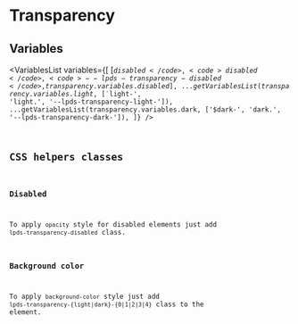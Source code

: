 



<Meta title="Tokens/Transparency" />

# Transparency

## Variables

<VariablesList
  variables={[
    [<code>$disabled</code>, <code>disabled</code>, <code>--lpds-transparency-disabled</code>, transparency.variables.disabled],
    ...getVariablesList(transparency.variables.light, ['$light-', 'light.', '--lpds-transparency-light-']),
    ...getVariablesList(transparency.variables.dark, ['$dark-', 'dark.', '--lpds-transparency-dark-']),
  ]}
/>

## CSS helpers classes

### Disabled

To apply `opacity` style for disabled elements just add `lpds-transparency-disabled` class.

### Background color

To apply `background-color` style just add `lpds-transparency-{light|dark}-{0|1|2|3|4}` class to the element.


